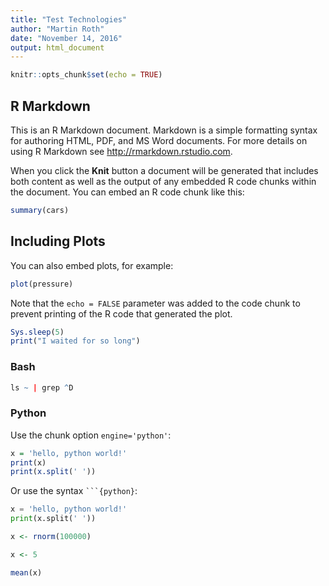 ```yaml
---
title: "Test Technologies"
author: "Martin Roth"
date: "November 14, 2016"
output: html_document
---
```


```r
knitr::opts_chunk$set(echo = TRUE)
```

## R Markdown

This is an R Markdown document. Markdown is a simple formatting syntax for authoring HTML, PDF, and MS Word documents. For more details on using R Markdown see <http://rmarkdown.rstudio.com>.

When you click the **Knit** button a document will be generated that includes both content as well as the output of any embedded R code chunks within the document. You can embed an R code chunk like this:

```r
summary(cars)
```

## Including Plots

You can also embed plots, for example:

```r
plot(pressure)
```

Note that the `echo = FALSE` parameter was added to the code chunk to prevent printing of the R code that generated the plot.

```r
Sys.sleep(5)
print("I waited for so long")
```

### Bash
```r
ls ~ | grep ^D
```

### Python
Use the chunk option `engine='python'`:

```r
x = 'hello, python world!'
print(x)
print(x.split(' '))
```

Or use the syntax ```` ```{python} ````:

```python
x = 'hello, python world!'
print(x.split(' '))
```


```r
x <- rnorm(100000)
```

```r
x <- 5
```

```r
mean(x)
```
